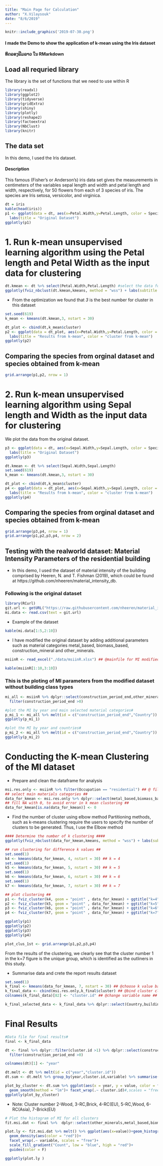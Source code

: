 ```yaml
---
title: "Main Page for Calculation"
author: "X.Vilaysouk"
date: "8/6/2019"
---
```

```r
knitr::include_graphics('2019-07-30.png')
```

#### I made the Demo to show the application of k-mean using the Iris dataset ####
#### ທົດລອງພີມລາວ ໃນ RMarkdown ####

## Load all requried library ##

The library is the set of functions that we need to use within R 

```r
library(readxl)
library(ggplot2)
library(tidyverse)
library(gridExtra)
library(shiny)
library(plotly)
library(reshape2)
library(factoextra)
library(NbClust)
library(knitr)
```

## The data set ##

In this demo, I used the Iris dataset.

#### Description #####

This famous (Fisher's or Anderson's) iris data set gives the measurements in centimeters of the variables sepal length and width and petal length and width, respectively, for 50 flowers from each of 3 species of iris. The species are Iris setosa, versicolor, and virginica.

```r
dt = iris
kable(head(iris))
p1 <- ggplot(data = dt, aes(x=Petal.Width,y=Petal.Length, color = Species))+geom_point()+
  labs(title = "Original Dataset")
ggplotly(p1)
```


# 1. Run k-mean unsupervised learning algorithm using the Petal length and Petal Width as the input data for clustering

```r
dt.kmean <- dt %>% select(Petal.Width,Petal.Length) #select the data for clustering
ggplotly(fviz_nbclust(dt.kmean,kmeans, method = "wss") + labs(subtitle = "Elbow method"))
```
- From the optimization we found that *3* is the best number for cluster in this dataset
```r
set.seed(619)
k_mean <- kmeans(dt.kmean,3, nstart = 30)

dt_plot <- cbind(dt,k_mean$cluster)
p2 <- ggplot(data = dt_plot, aes(x=Petal.Width,y=Petal.Length, color = factor(k_mean$cluster)))+geom_point()+
  labs(title = "Results from k-mean", color = "cluster from k-mean")
ggplotly(p2)
```

## Comparing the species from orginal dataset and species obtained from k-mean 

```r
grid.arrange(p1,p2, nrow = 1)
```

# 2. Run k-mean unsupervised learning algorithm using Sepal length and Width as the input data for clustering
We plot the data from the original dataset.
```r
p3 <- ggplot(data = dt, aes(x=Sepal.Width,y=Sepal.Length, color = Species))+geom_point()+
  labs(title = "Original Dataset")
ggplotly(p3)

dt.kmean <- dt %>% select(Sepal.Width,Sepal.Length)
set.seed(619)
k_mean <- kmeans(dt.kmean,3, nstart = 30)

dt_plot <- cbind(dt,k_mean$cluster)
p4 <- ggplot(data = dt_plot, aes(x=Sepal.Width,y=Sepal.Length, color = factor(k_mean$cluster)))+geom_point()+
  labs(title = "Results from k-mean", color = "cluster from k-mean")
ggplotly(p4)
```

## Comparing the species from orginal dataset and species obtained from k-mean 

```r
grid.arrange(p3,p4, nrow = 1)
grid.arrange(p1,p2,p3,p4, nrow = 2)
```

## Testing with the realworld dataset: Material Intensity Parameters of the residential building 

+ In this demo, I used the dataset of material intensity of the building comprised by Heeren, N. and T. Fishman (2019), which could be found at https://github.com/nheeren/material_intensity_db.

### Following is the original dataset ###

```r
library(RCurl)
git.url <- getURL("https://raw.githubusercontent.com/nheeren/material_intensity_db/master/data/buildings.csv")
mi.data <- read.csv(text = git.url)
```
+ Example of the dataset
```r
kable(mi.data[1:5,2:10])
```

- I have modified the original dataset by adding additional parameters such as material categories metal_based, biomass_based, construction_mineral and other_minerals.

```r
msiinR <- read_excel("./data/msiinR.xlsx") ## @mainfile for MI modified from github
```

```r
kable(msiinR[1:10,3:10])
```

### This is the ploting of MI parameters from the modified dataset without building class types ###

```r
mi_all <- msiinR %>% dplyr::select(construction_period_end,other_minerals,metal_based,biomass_based,construction_mineral,wood,brick,concrete,aggregates,TotalMSI,Country)%>%
  filter(construction_period_end >0)

#plot the MI by year and main selected material categories#
p_mi_1 <- mi_all %>% melt(id = c("construction_period_end","Country")) %>% ggplot(aes(x=construction_period_end,y=value,color=variable))+ geom_point()+ geom_smooth(method = "lm")
ggplotly(p_mi_1)
```

```r
#plot the MI by year and countries#
p_mi_2 <- mi_all %>% melt(id = c("construction_period_end","Country")) %>% ggplot(aes(x=construction_period_end,y=value,color=Country))+ geom_point()+ geom_smooth(method = "lm")
ggplotly(p_mi_2)
```

# Conducting the K-mean Clustering of the MI dataset #

+ Prepare and clean the dataframe for analysis

```r
msi.res.only <- msiinR %>% filter(Occupation == "residential") ## @ filter only residential building
## select main materials categories ##
data_for_kmean <- msi.res.only %>% dplyr::select(metal_based,biomass_based,construction_mineral,other_minerals,brick,concrete,aggregates,TotalMSI)
## fill NA with 0, to avoid error in k mean clustering ##
data_for_kmean[is.na(data_for_kmean)] <- 0
```

+ Find the number of cluster using elbow method
Partitioning methods, such as k-means clustering require the users to specify the number of clusters to be generated.
Thus, I use the Elbow method
```r
#### Determine the number of k clustering ####
ggplotly(fviz_nbclust(data_for_kmean,kmeans, method = "wss") + labs(subtitle = "Elbow Method"))
```

```r
## run clustering for difference k values ##
set.seed(1)
k4 <- kmeans(data_for_kmean, 4, nstart = 30) ## k = 4
set.seed(1)
k5 <- kmeans(data_for_kmean, 5, nstart = 30) ## k = 5
set.seed(1)
k6 <- kmeans(data_for_kmean, 6, nstart = 30) ## k = 6
set.seed(1)
k7 <- kmeans(data_for_kmean, 7, nstart = 30) ## k = 7
```

```r
## plot clustering ##
p1 <- fviz_cluster(k4, geom = "point" , data_for_kmean) + ggtitle("k=4")
p2 <- fviz_cluster(k5, geom = "point" , data_for_kmean) + ggtitle("k=5")
p3 <- fviz_cluster(k6, geom = "point" , data_for_kmean) + ggtitle("k=6")
p4 <- fviz_cluster(k7, geom = "point" , data_for_kmean) + ggtitle("k=7")

ggplotly(p1)
ggplotly(p2)
ggplotly(p3)
ggplotly(p4)

plot_clus_1st <- grid.arrange(p1,p2,p3,p4)

```

From the results of the clustering, we clearly see that the cluster number 1 in the k=7 figure is the unique group, which is identified as the outliners in this study.

- Summarise data and crete the report results dataset 
```r
set.seed(1)
k_final <- kmeans(data_for_kmean, 7, nstart = 30) ## @choose k value based on the optimal result
k_final_data <- cbind(msi.res.only,k_final$cluster) ## @bind cluster class into msi.res.only dataset
colnames(k_final_data)[82] <- "cluster.id" ## @change variable name ##

k_final_selected_data <- k_final_data %>% dplyr::select(Country,building_description,82,metal_based,biomass_based,construction_mineral,other_minerals,brick,concrete,aggregates,TotalMSI)

```


# Final Results #
```r
#Data file for final results#
final <- k_final_data
```

```r
dt <- final %>% dplyr::filter(cluster.id >1) %>% dplyr::select(construction_period_end,other_minerals,metal_based,biomass_based,construction_mineral,wood,brick,concrete,aggregates,TotalMSI,cluster.id)%>%
  filter(construction_period_end >0)

colnames(dt)[1] <- "year"

dt.melt <- dt %>% melt(id = c("year","cluster.id"))
dt.sum <- dt.melt %>% group_by(year,cluster.id,variable) %>% summarise(value = mean(value))

plot_by_cluster <- dt.sum %>% ggplot(aes(x = year, y = value, color = factor(variable))) + geom_point()+
  geom_smooth(method = "lm")+ facet_wrap(.~ cluster.id)#,scales = "free")
ggplotly(plot_by_cluster)
```

* Note: Cluster number 2-Wood, 3-RC,Brick, 4-RC(EU), 5-RC,Wood, 6-RC(Asia), 7-Brick(EU)


```r
# Plot the histogram of MI for all clusters
fit.msi.dat <- final %>%  dplyr::select(other_minerals,metal_based,biomass_based,construction_mineral,wood,brick,concrete,aggregates,TotalMSI,Country,cluster.id)

plot.ly <- fit.msi.dat %>% melt() %>% ggplot(aes(x=value))+geom_histogram(aes(y=..density..,fill=..count..), alpha=.75) +
  geom_density(aes(color = "red"))+
  facet_wrap(.~ variable, scales = "free")+
  scale_fill_gradient("Count", low = "blue", high = "red")+
  guides(color = F)

ggplotly(plot.ly )
```



